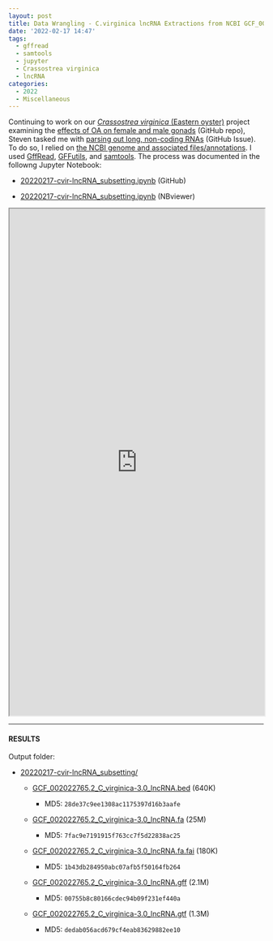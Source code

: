 ```yaml
---
layout: post
title: Data Wrangling - C.virginica lncRNA Extractions from NCBI GCF_002022765.2 Using GffRead
date: '2022-02-17 14:47'
tags: 
  - gffread
  - samtools
  - jupyter
  - Crassostrea virginica
  - lncRNA
categories: 
  - 2022
  - Miscellaneous
---
```

Continuing to work on our [_Crassostrea virginica_ (Eastern oyster)](https://en.wikipedia.org/wiki/Eastern_oyster) project examining the [effects of OA on female and male gonads]() (GitHub repo), Steven tasked me with [parsing out long, non-coding RNAs](https://github.com/RobertsLab/resources/issues/1375) (GitHub Issue). To do so, I relied on [the NCBI genome and associated files/annotations](https://ftp.ncbi.nlm.nih.gov/genomes/all/GCF/002/022/765/GCF_002022765.2_C_virginica-3.0/). I used [GffRead](https://github.com/gpertea/gffread), [GFFutils](https://gffutils.readthedocs.io/en/v0.12.0/index.html), and [samtools](http://www.htslib.org/). The process was documented in the followng Jupyter Notebook:

- [20220217-cvir-lncRNA_subsetting.ipynb](https://github.com/RobertsLab/code/blob/master/notebooks/sam/20220217-cvir-lncRNA_subsetting.ipynb) (GitHub)

- [20220217-cvir-lncRNA_subsetting.ipynb](https://nbviewer.ipython.org/github/RobertsLab/code/blob/master/notebooks/sam/20220217-cvir-lncRNA_subsetting.ipynb) (NBviewer)



<iframe src="https://nbviewer.ipython.org/github/RobertsLab/code/blob/master/notebooks/sam/20220217-cvir-lncRNA_subsetting.ipynb" width="100%" height="1000" scrolling="yes"></iframe>

---

#### RESULTS

Output folder:

- [20220217-cvir-lncRNA_subsetting/](https://gannet.fish.washington.edu/Atumefaciens/20220217-cvir-lncRNA_subsetting/)

  - [GCF_002022765.2_C_virginica-3.0_lncRNA.bed](https://gannet.fish.washington.edu/Atumefaciens/20220217-cvir-lncRNA_subsetting/GCF_002022765.2_C_virginica-3.0_lncRNA.bed) (640K)

    - MD5: `28de37c9ee1308ac1175397d16b3aafe`

  - [GCF_002022765.2_C_virginica-3.0_lncRNA.fa](https://gannet.fish.washington.edu/Atumefaciens/20220217-cvir-lncRNA_subsetting/GCF_002022765.2_C_virginica-3.0_lncRNA.fa) (25M)

    - MD5: `7fac9e7191915f763cc7f5d22838ac25`

  - [GCF_002022765.2_C_virginica-3.0_lncRNA.fa.fai](https://gannet.fish.washington.edu/Atumefaciens/20220217-cvir-lncRNA_subsetting/GCF_002022765.2_C_virginica-3.0_lncRNA.fa.fai) (180K)

    - MD5: `1b43db284950abc07afb5f50164fb264`

  - [GCF_002022765.2_C_virginica-3.0_lncRNA.gff](https://gannet.fish.washington.edu/Atumefaciens/20220217-cvir-lncRNA_subsetting/GCF_002022765.2_C_virginica-3.0_lncRNA.gff) (2.1M)

    - MD5: `00755b8c80166cdec94b09f231ef440a`

  - [GCF_002022765.2_C_virginica-3.0_lncRNA.gtf](https://gannet.fish.washington.edu/Atumefaciens/20220217-cvir-lncRNA_subsetting/GCF_002022765.2_C_virginica-3.0_lncRNA.gtf) (1.3M)

    - MD5: `dedab056acd679cf4eab83629882ee10`
